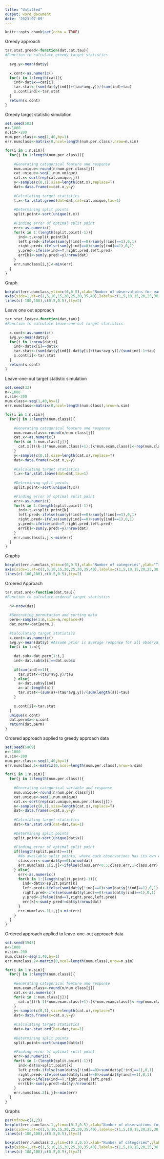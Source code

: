 ---
title: "Untitled"
output: word_document
date: '2023-07-09'
---

```{r setup, include=FALSE}
knitr::opts_chunk$set(echo = TRUE)
```

Greedy approach
```{r}
tar.stat.greed<-function(dat,cat,tau){
#Function to calculate greedy target statistics
  
  avg.y<-mean(dat$y)
  
  x.cont<-as.numeric()
  for(i in 1:length(cat)){
    ind<-dat$x==cat[i]
    tar.stat<-(sum(dat$y[ind])+(tau*avg.y))/(sum(ind)+tau)
    x.cont[ind]<-tar.stat
  }
  return(x.cont)
}
```

Greedy target statistic simulation
```{r}
set.seed(583)
n<-1000
n.sim<-200
num.per.class<-seq(1,40,by=1)
err.numclass<-matrix(0,ncol=length(num.per.class),nrow=n.sim)

for(i in 1:n.sim){
  for(j in 1:length(num.per.class)){
    
    #Generating categorical feature and response
    num.unique<-round(n/num.per.class[j])
    cat.unique<-seq(1,num.unique)
    cat.x<-sort(rep(cat.unique,j))
    y<-sample(c(0,1),size=length(cat.x),replace=T)
    dat<-data.frame(x=cat.x,y=y)
    
    #Calculating target statistics
    t.x<-tar.stat.greed(dat=dat,cat=cat.unique,tau=1)
    
    #Determining split points
    split.point<-sort(unique(t.x))
    
    #Finding error of optimal split point
    err<-as.numeric()
    for(k in 1:(length(split.point)-1)){
      ind<-t.x>split.point[k]
      left.pred<-ifelse(sum(y[!ind]==0)>sum(y[!ind]==1),0,1)
      right.pred<-ifelse(sum(y[ind]==0)>sum(y[ind]==1),0,1)
      y.pred<-ifelse(ind==T,right.pred,left.pred)
      err[k]<-sum(y.pred!=y)/nrow(dat)
    }
    err.numclass[i,j]<-min(err)
  }
}
```

Graph
```{r}
boxplot(err.numclass,ylim=c(0,0.5),xlab="Number of observations for each category",ylab="Training misclassification error",col="steelblue1",xaxt='n')
axis(side=1,at=c(1,5,10,15,20,25,30,35,40),labels=c(1,5,10,15,20,25,30,35,40))
lines(c(-100,100),c(0.5,0.5),lty=2)
```

Leave one out approach
```{r}
tar.stat.leave<-function(dat,tau){
#Function to calculate leave-one-out target statistics
  
  x.cont<-as.numeric()
  avg.y<-mean(dat$y)
  for(i in 1:nrow(dat)){
    ind<-dat$x[i]==dat$x
    tar.stat<-(sum(dat$y[ind])-dat$y[i]+(tau*avg.y))/(sum(ind)-1+tau)
    x.cont[i]<-tar.stat
  }
  return(x.cont)
}
```

Leave-one-out target statistic simulation
```{r}
set.seed(33)
n<-1000
n.sim<-200
num.class<-seq(1,40,by=1)
err.numclass<-matrix(0,ncol=length(num.class),nrow=n.sim)

for(i in 1:n.sim){
  for(j in 1:length(num.class)){
    
    #Generating categorical feature and response
    num.exam.class<-round(n/num.class[j])
    cat.x<-as.numeric()
    for(k in 1:num.class[j]){
      cat.x[(((k-1)*num.exam.class)+1):(k*num.exam.class)]<-rep(num.class[k],num.exam.class)
    }
    y<-sample(c(0,1),size=length(cat.x),replace=T)
    dat<-data.frame(x=cat.x,y=y)
    
    #Calculating target statistics 
    t.x<-tar.stat.leave(dat=dat,tau=1)
    
    #Determining split points
    split.point<-sort(unique(t.x))
    
    #Finding error of optimal split point
    err<-as.numeric()
    for(k in 1:(length(split.point)-1)){
      ind<-t.x>split.point[k]
      left.pred<-ifelse(sum(y[!ind]==0)>sum(y[!ind]==1),0,1)
      right.pred<-ifelse(sum(y[ind]==0)>sum(y[ind]==1),0,1)
      y.pred<-ifelse(ind==T,right.pred,left.pred)
      err[k]<-sum(y.pred!=y)/nrow(dat)
    }
    err.numclass[i,j]<-min(err)
  }
}
```

Graphs
```{r}
boxplot(err.numclass,ylim=c(0,0.5),xlab="Number of categories",ylab="Training misclassification error",col="steelblue1",xaxt="n")
axis(side=1,at=c(1,5,10,15,20,25,30,35,40),labels=c(1,5,10,15,20,25,30,35,40))
lines(c(-100,100),c(0.5,0.5),lty=2)
```

Ordered Approach
```{r}
tar.stat.ord<-function(dat,tau){
#Function to calculate ordered target statistics
  
  n<-nrow(dat)
  
  #Generating permutation and sorting data
  perm<-sample(1:n,size=n,replace=F)
  dat.perm<-dat[perm,]
  
  #Calculating target statistics
  x.cont<-as.numeric()
  avg.y<-mean(dat$y) #Assume prior is average response for all observations
  for(i in 1:n){
    
    dat.sub<-dat.perm[1:i,]
    ind<-dat.sub$x[i]==dat.sub$x
    
    if(sum(ind)==1){
      tar.stat<-(tau*avg.y)/tau
    } else{
      a<-dat.sub$y[ind]
      a<-a[-length(a)]
      tar.stat<-(sum(a)+(tau*avg.y))/(sum(length(a))+tau)
    }
    
    x.cont[i]<-tar.stat
  }
  unique(x.cont)
  dat.perm$x<-x.cont
  return(dat.perm)
}
```

Ordered approach applied to greedy approach data
```{r}
set.seed(6869)
n<-1000
n.sim<-200
num.per.class<-seq(1,40,by=1)
err.numclass.1<-matrix(0,ncol=length(num.per.class),nrow=n.sim)

for(i in 1:n.sim){
  for(j in 1:length(num.per.class)){
    
    #Generating categorical variable and response
    num.unique<-round(n/num.per.class[j])
    cat.unique<-seq(1,num.unique)
    cat.x<-sort(rep(cat.unique,num.per.class[j]))
    y<-sample(c(0,1),size=length(cat.x),replace=T)
    dat<-data.frame(x=cat.x,y=y)
    
    #Calculating target statistics
    dat<-tar.stat.ord(dat=dat,tau=1)
    
    #Determining split points
    split.point<-sort(unique(dat$x))
    
    #Finding error of optimal split point
    if(length(split.point)==1){
      #No available split points, where each observations has its own category
      class.err<-sum(dat$y==0)/nrow(dat)
      err.numclass.1[i,j]<-ifelse(class.err<0.5,class.err,1-class.err)
    } else{
      err<-as.numeric()
      for(k in 1:(length(split.point)-1)){
        ind<-dat$x>split.point[k]
        left.pred<-ifelse(sum(dat$y[!ind]==0)>sum(dat$y[!ind]==1),0,1)
        right.pred<-ifelse(sum(dat$y[ind]==0)>sum(dat$y[ind]==1),0,1)
        y.pred<-ifelse(ind==T,right.pred,left.pred)
        err[k]<-sum(y.pred!=dat$y)/nrow(dat)
      }
      err.numclass.1[i,j]<-min(err)
    }
  }
}
```

Ordered approach applied to leave-one-out approach data 
```{r}
set.seed(3543)
n<-1000
n.sim<-200
num.class<-seq(1,40,by=1)
err.numclass.2<-matrix(0,ncol=length(num.class),nrow=n.sim)

for(i in 1:n.sim){
  for(j in 1:length(num.class)){
    
    #Generating categorical feature and response 
    num.exam.class<-round(n/num.class[j])
    cat.x<-as.numeric()
    for(k in 1:num.class[j]){
      cat.x[(((k-1)*num.exam.class)+1):(k*num.exam.class)]<-rep(num.class[k],num.exam.class)
    }
    y<-sample(c(0,1),size=length(cat.x),replace=T)
    dat<-data.frame(x=cat.x,y=y)
    
    #Calculating target statistics
    dat<-tar.stat.ord(dat=dat,tau=1)
    
    #Determining split points
    split.point<-sort(unique(dat$x))
    
    #Finding error of optimal split point
    err<-as.numeric()
    for(k in 1:(length(split.point)-1)){
      ind<-dat$x>split.point[k]
      left.pred<-ifelse(sum(dat$y[!ind]==0)>sum(dat$y[!ind]==1),0,1)
      right.pred<-ifelse(sum(dat$y[ind]==0)>sum(dat$y[ind]==1),0,1)
      y.pred<-ifelse(ind==T,right.pred,left.pred)
      err[k]<-sum(y.pred!=dat$y)/nrow(dat)
    }
    err.numclass.2[i,j]<-min(err)
  }
}
```

Graphs
```{r}
par(mfrow=c(1,2))
boxplot(err.numclass.1,ylim=c(0.3,0.5),xlab="Number of observations for each category",ylab="Training misclassification error",col="steelblue1",xaxt='n')
axis(side=1,at=c(1,5,10,15,20,25,30,35,40),labels=c(1,5,10,15,20,25,30,35,40))
lines(c(-100,100),c(0.5,0.5),lty=2)

boxplot(err.numclass.2,ylim=c(0.3,0.5),xlab="Number of categories",ylab="Training misclassification error",col="steelblue1",xaxt='n')
axis(side=1,at=c(1,5,10,15,20,25,30,35,40),labels=c(1,5,10,15,20,25,30,35,40))
lines(c(-100,100),c(0.5,0.5),lty=2)
```


